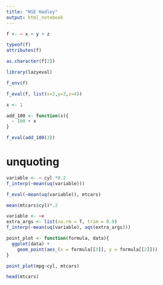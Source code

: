 ```yaml
---
title: "NSE Hadley"
output: html_notebook
---
```


```r
f <- ~ x + y + z
```
```r
typeof(f)
attributes(f)
```
```r
as.character(f[2])
```
```r
library(lazyeval)
```

```r
f_env(f)
```
```r
f_eval(f, list(x=2,y=3,z=4))
```
```r
x <- 1

add_100 <- function(x){
  ~ 100 + x
}

f_eval(add_100(3))
```
# unquoting
```r
variable <- ~ cyl *0.2
f_interp(~mean(uq(variable)))
```
```r
f_eval(~mean(uq(variable)), mtcars)
```
```r
mean(mtcars$cyl)*.2
```
```r
variable <- ~x
extra_args <- list(na.rm = T, trim = 0.9)
f_interp(~mean(uq(variable), uqs(extra_args)))
```
```r
point_plot <- function(formula, data){
  ggplot(data) + 
    geom_point(aes_(x = formula[[3]], y = formula[[2]]))
}
```
```r
point_plot(mpg~cyl, mtcars)
```
```r
head(mtcars)
```

